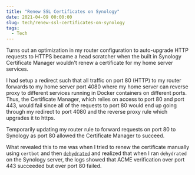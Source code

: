 ```yaml
---
title: "Renew SSL Certificates on Synology"
date: 2021-04-09 00:00:00
slug: tech/renew-ssl-certificates-on-synology
tags:
  - Tech
---
```


Turns out an optimization in my router configuration to auto-upgrade HTTP requests to HTTPS became a head scratcher when the built in Synology Certificate Manager wouldn't renew a certificate for my home server services.

I had setup a redirect such that all traffic on port 80 (HTTP) to my router forwards to my home server port 4080 where my home server can reverse proxy to different services running in Docker containers on different ports. Thus, the Certificate Manager, which relies on access to port 80 and port 443, would fail since all of the requests to port 80 would end up going through my redirect to port 4080 and the reverse proxy rule which upgrades it to https.

Temporarily updating my router rule to forward requests on port 80 to Synology as port 80 allowed the Certificate Manager to succeed.

What revealed this to me was when I tried to renew the certificate manually using `certbot` and then [`dehydrated`](https://github.com/dehydrated-io/dehydrated/) and realized that when I ran `dehydrated` on the Synology server, the logs showed that ACME verification over port 443 succeeded but over port 80 failed.
